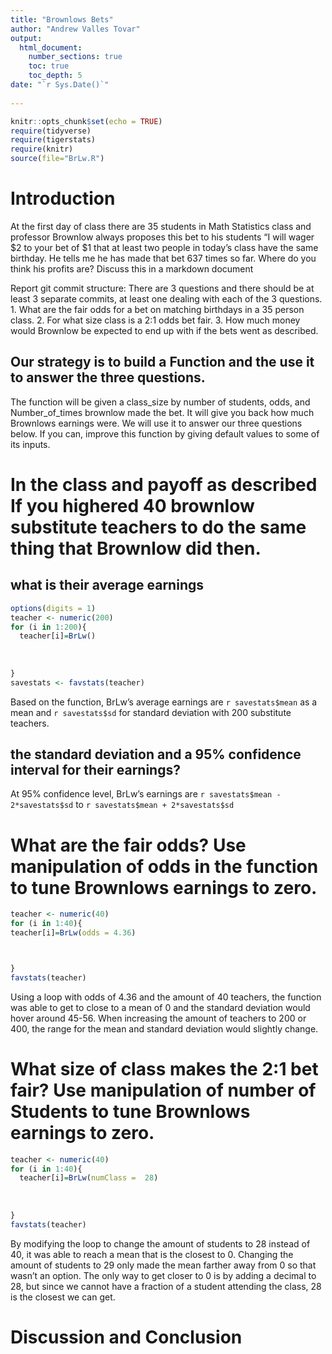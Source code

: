 ```yaml
---
title: "Brownlows Bets"
author: "Andrew Valles Tovar"
output: 
  html_document:
    number_sections: true
    toc: true
    toc_depth: 5
date: "`r Sys.Date()`"    
    
---
```

```r
knitr::opts_chunk$set(echo = TRUE)
require(tidyverse)
require(tigerstats)
require(knitr)
source(file="BrLw.R")
```


<!-- We recommend you use git branches -- create a separate branch for each major section i.e. Introduction, Methods, Results, Inferential Results, and Discussion and Conclusions - leave the YAML block untouched until the final merge where you put in your own name !-->

# Introduction

<!--In this section you explain what you are trying to show.  Where did the data come from?  What is the research or other question you are trying to answer?!-->

 At the first day of class there are 35 students in Math Statistics class and professor Brownlow always proposes this bet to his students "I will wager $2 to your bet of $1 that at least two people in today's class have  the same birthday.  He tells me he has made that bet 637 times so far. Where do you think his profits are? Discuss this in a markdown document
 
Report git commit structure:
There are 3 questions and there should be at least 3 separate commits, at least one dealing with each of the 3 questions.
1. What are the fair odds for a bet on matching birthdays in a 35 person class.
2. For what size class is a 2:1 odds bet fair.
3. How much money would Brownlow be expected to end up with if the bets went as described.

## Our strategy is to build a Function and the use it to answer the three questions. 

The function will be given a class_size by number of students, odds, and Number_of_times brownlow made the bet.  It will give you back how much Brownlows earnings were. We will use it to answer our three questions below. If you can, improve this function by giving default values to some of its inputs. 

# In the class and payoff as described  If you highered 40 brownlow substitute teachers to do the same thing that Brownlow did then.
## what is their average earnings
```r
options(digits = 1)
teacher <- numeric(200)
for (i in 1:200){
  teacher[i]=BrLw()
  
  
  
}
savestats <- favstats(teacher)
```

Based on the function, BrLw's average earnings are `r savestats$mean` as a mean and `r savestats$sd` for standard deviation with 200 substitute teachers.

## the standard deviation and a 95% confidence interval for their earnings?
At 95% confidence level, BrLw's earnings are `r savestats$mean - 2*savestats$sd` to `r savestats$mean + 2*savestats$sd`
  
<!--Explain and display your method of coming up with a 95% confidence interval of  professor Brownlows winnings (or losings)-->
# What are the fair odds? Use manipulation of odds in the function to tune Brownlows earnings to zero. 

```r

teacher <- numeric(40)
for (i in 1:40){
teacher[i]=BrLw(odds = 4.36)



}
favstats(teacher)
```



Using a loop with odds of 4.36 and the amount of 40 teachers, the function was able to get to close to a mean of 0 and the standard deviation would hover around 45-56. When increasing the amount of teachers to 200 or 400, the range for the mean and standard deviation would slightly change. 

<!--Decide on your methods:  In this section explain the approach you will take to attack the issue --- how will you decide on a likely estimate of professor Brownlow's earnings or losses after 637 bets. Also explain how you construct a 95% confidence interval about your estimate of his winnings !-->




# What size of class makes the 2:1 bet fair?  Use manipulation of number of Students to tune Brownlows earnings to zero.

<!--Explain and display the results of your method of coming up with the estimate of professor Brownlows betting profits!-->

```r

teacher <- numeric(40)
for (i in 1:40){
  teacher[i]=BrLw(numClass =  28)
  
  
  
}
favstats(teacher)
```

By modifying the loop to change the amount of students to 28 instead of 40, it was able to reach a mean that is the closest to 0. Changing the amount of students to 29 only made the mean farther away from 0 so that wasn't an option. The only way to get closer to 0 is by adding a decimal to 28, but since we cannot have a fraction of a student attending the class, 28 is the closest we can get.




# Discussion and Conclusion

<!--Discussion and conclusion here.  If professor Brownlow is consistantly making or losing money how could he change his payout so that his profits center on zero?  Also discuss what size his class should be in order to have his current scheme balance at zero profit.!-->

